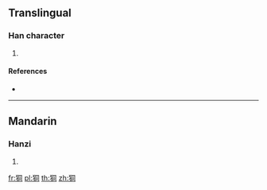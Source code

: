 {{character info/new}}
==Translingual==

===Han character===
{{Han char|rn=94|rad=犬|as=06|sn=9|four=47220|canj=KHBMR|ids=⿰犭同}}

# {{defn|Han|sort=犬06}}

====References====
* {{Han ref|kx=0711.050|dkj=20391|dj=1123.050|hdz=21344.070|uh=72EA|ud=29418|bh=CFC3|bd=53187}}

----

==Mandarin==

===Hanzi===
{{cmn-hanzi|pin=[[tōng]] ([[tong1]])|wg=t'ung<sup>1</sup>}}

# {{defn|lang=cmn|sort=犬06}}

[[fr:狪]]
[[pl:狪]]
[[th:狪]]
[[zh:狪]]